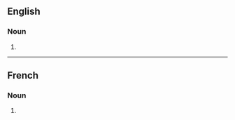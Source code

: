 ==English==

===Noun===
{{head|en|noun form}}

# {{plural of|en|rectangle}}

----

==French==

===Noun===
{{head|fr|noun plural form|g=m}}

# {{plural of|fr|rectangle}}